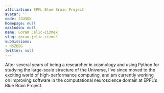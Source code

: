 ```yaml
---
affiliation: EPFL Blue Brain Project
avatar: ''
code: JGU3GX
homepage: null
mastodon: null
name: Goran Jelic-Cizmek
slug: goran-jelic-cizmek
submissions:
- HSZBDG
twitter: null
---
```


After several years of being a researcher in cosmology and using Python for studying the large-scale structure of the Universe, I've since moved to the exciting world of high-performance computing, and am currently working on improving software in the computational neuroscience domain at EPFL's Blue Brain Project.
